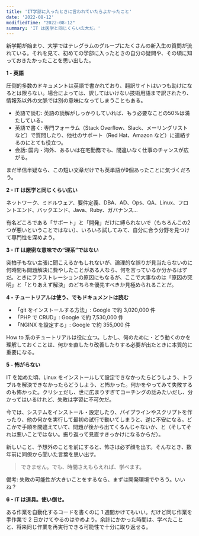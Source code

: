 ```yaml
---
title: 'IT学部に入ったときに言われていたらよかったこと'
date: '2022-08-12'
modifiedTime: "2022-08-12"
summary: 'IT は医学と同じくらい広大だ。'
---
```



新学期が始まり、大学ではテレグラムのグループにたくさんの新入生の質問が流れている。それを見て、初めての学部に入ったときの自分の疑問や、その頃に知っておきたかったことを思い出した。

**1 - 英語**

圧倒的多数のドキュメントは英語で書かれており、翻訳サイトはいつも助けになるとは限らない。場合によっては、訳してはいけない技術用語まで訳されたり、情報系以外の文脈では別の意味になってしまうこともある。

- 英語で読む: 英語の読解がしっかりしていれば、もう必要なことの50%は満たしている。
- 英語で書く: 専門フォーラム（Stack Overflow、Slack、メーリングリストなど）で質問したり、他社のサポート（Red Hat、Amazon など）に連絡するのにとても役立つ。
- 会話: 国内・海外、あるいは在宅勤務でも、間違いなく仕事のチャンスが広がる。

まだ半信半疑なら、この短い文章だけでも英単語が9個あったことに気づくだろう。

**2 - IT は医学と同じくらい広い**

ネットワーク、ミドルウェア、要件定義、DBA、AD、Ops、QA、Linux、フロントエンド、バックエンド、Java、Ruby、ガバナンス…

有名どころである「サポート」と「開発」だけに縛られないで（もちろんこの2つが悪いということではない）、いろいろ試してみて、自分に合う分野を見つけて専門性を深めよう。

**3 - IT は厳密な意味での“理系”ではない**

突拍子もない主張に聞こえるかもしれないが、論理的な誤りが見当たらないのに何時間も問題解決に費やしたことがある人なら、何を言っているか分かるはずだ。ときにフラストレーションの原因にもなるが、ここで大事なのは「原因の究明」と「とりあえず解決」のどちらを優先すべきか見極められることだ。

**4 - チュートリアルは使う、でもドキュメントは読む**

- 「git をインストールする方法」: Google で約 3,020,000 件
- 「PHP で CRUD」: Google で約 7,530,000 件
- 「NGINX を設定する」: Google で約 355,000 件

How to 系のチュートリアルは役に立つ。しかし、何のために・どう動くのかを理解しておくことは、何かを直したり改善したりする必要が出たときに本質的に重要になる。

**5 - 怖がらない**

IT を始めた頃、Linux をインストールして設定できなかったらどうしよう、トラブルを解決できなかったらどうしよう、と怖かった。何かをやってみて失敗するのも怖かった。クリシェだし、世に広まりすぎてコーチングの話みたいだし、分かってはいるけれど、失敗は学習に不可欠だ。

今では、システムをインストール・設定したり、パイプラインやスクリプトを作ったり、他の何かを実行して最初の試行で動いてしまうと、逆に不安になる。どこかで手順を間違えていて、問題が後から出てくるんじゃないか、と（そしてそれは悪いことではない。振り返って見直すきっかけになるからだ）。

新しいこと、予想外のことを前にすると、怖さは必ず顔を出す。そんなとき、数年前に同僚から聞いた言葉を思い出す。

> できません。でも、時間さえもらえれば、学べます。

備考: 失敗の可能性が大きいことをするなら、まずは開発環境でやろう。いいね？

**6 - IT は道具。使い倒せ。**

ある作業を自動化するコードを書くのに 1 週間かけてもいい。だけど同じ作業を手作業で 2 日かけてやるのはやめよう。余計にかかった時間は、学べたことと、将来同じ作業を再実行できる可能性で十分に取り返せる。
